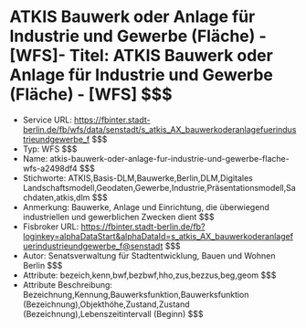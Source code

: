 # ATKIS Bauwerk oder Anlage für Industrie und Gewerbe (Fläche) - [WFS]- Titel: ATKIS Bauwerk oder Anlage für Industrie und Gewerbe (Fläche) - [WFS] $$$
- Service URL: https://fbinter.stadt-berlin.de/fb/wfs/data/senstadt/s_atkis_AX_bauwerkoderanlagefuerindustrieundgewerbe_f $$$
- Typ: WFS $$$
- Name: atkis-bauwerk-oder-anlage-fur-industrie-und-gewerbe-flache-wfs-a2498df4 $$$
- Stichworte: ATKIS,Basis-DLM,Bauwerke,Berlin,DLM,Digitales Landschaftsmodell,Geodaten,Gewerbe,Industrie,Präsentationsmodell,Sachdaten,atkis,dlm $$$
- Anmerkung: Bauwerke, Anlage und Einrichtung, die überwiegend industriellen und gewerblichen Zwecken dient $$$
- Fisbroker URL: https://fbinter.stadt-berlin.de/fb?loginkey=alphaDataStart&alphaDataId=s_atkis_AX_bauwerkoderanlagefuerindustrieundgewerbe_f@senstadt $$$
- Autor: Senatsverwaltung für Stadtentwicklung, Bauen und Wohnen  Berlin $$$
- Attribute: bezeich,kenn,bwf,bezbwf,hho,zus,bezzus,beg,geom $$$
- Attribute Beschreibung: Bezeichnung,Kennung,Bauwerksfunktion,Bauwerksfunktion (Bezeichnung),Objekthöhe,Zustand,Zustand (Bezeichnung),Lebenszeitintervall (Beginn) $$$
